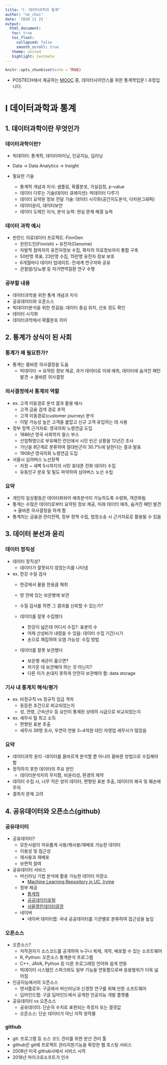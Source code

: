 ```yaml
---
title: "Ⅰ. 데이터과학과 통계"
author: "ne_choi"
date: '2020 11 23 '
output:
  html_document:
   toc: true
   toc_float:
     collapsed: false
     smooth_scroll: true
   theme: united
   highlight: textmate
---
```


```r
knitr::opts_chunk$set(echo = TRUE)
```

* POSTECH에서 제공하는 [MOOC](https://pabi.smartlearn.io/) 중, 데이터사이언스를 위한 통계학입문 Ⅰ 과정입니다.

# Ⅰ 데이터과학과 통계
## 1. 데이터과학이란 무엇인가

### 데이터과학이란?
- 빅데이터: 통계학, 데이터마이닝, 인공지능, 딥러닝  
- Data → Data Analytics → Insight  

- 필요한 기술
  - 통계적 개념과 지식: 샘플링, 확률분포, 가설검정, p-value
  - 데이터 다루는 기술(데이터 큐레이션): 빅데이터 다루기
  - 데이터 요약된 정보 전달 기술: 데이터 시각화(공간지도분석, 다차원그래픽)
  - 데이터윤리, 데이터보안
  - 데이터 도메인 지식, 분석 능력: 현실 문제 해결 능력
  
### 데이터 과학 예시
- 핀란드 의료데이터 프로젝트: FinnGen
  - 핀란드인(Finnish) + 유전자(Genome)
  - 자발적 참여자의 유전자정보 수집, 확자의 의료정보까지 통합 구축
  - 50만명 목표, 23만명 수집, 15만명 유전자 정보 보호
  - 6개월마다 데이터 업데이트: 전세계 연구자와 공유
  - 관절염/당뇨병 등 자가면역질환 연구 수행

### 공부할 내용
- 데이터과학을 위한 통계 개념과 지식
- 공유데이터와 오픈소스
- 빅데이터분석을 위한 첫걸음: 데이터 중심 위치, 산포 정도 확인
- 데이터 시각화
- 데이터과학에서 확률분포 의미

## 2. 통계가 상식이 된 사회
### 통계가 왜 필요한가?
- 통계는 올바른 의사결정을 도움
  - 빅데이터 → 요약된 정보 제공, 과거 데이터로 미래 예측, 데이터에 숨겨진 패턴 발견 → 올바른 의사결정

### 의사결정에서 통계의 역할
- ex. 고객 이동경로 분석 결과 활용 예시
  - 고객 금융 검색 경로 추적
  - 고객 이동경로(customer journey) 분석
  - 이탈 가능성 높은 고객을 붙잡고 신규 고객 유입하는 데 사용
  
- 정부 정책 근거자료: 영국의회 노령연금 도입
  - 1886년 영국 사회학자 찰스 부스
  - 산업혁명으로 부유해진 런던에서 시민 빈곤 상황을 12년간 조사
  - 가난을 8단계로 분류하여 절대빈곤이 30.7%에 달한다는 결과 발표
  - 1908년 영국의회 노령연금 도입

- 서울시 심야버스 노선정책
  - 자정 ~ 새벽 5시까지의 시민 휴대폰 전화 데이터 수집
  - 유동인구 분포 및 밀도 파악하여 심야버스 노선 수립

### 요약
- 개인의 일상활동은 데이터화되어 예측분석이 가능하도록 수량화, 객관화됨
- 통계는 수많은 데이터로부터 요약된 정보 제공, 미래 데이터 예측, 숨겨진 패턴 발견 → 올바른 의사결정을 하게 함
- 통계치는 금융권 관리전략, 정부 정책 수립, 법정소송 시 근거자료로 활용될 수 있음


## 3. 데이터 분선과 윤리
### 데이터 정직성
- 데이터 정직성?
  - 데이터가 잘못되지 않았는지를 나타냄

- ex. 한강 수질 검사
  - 한강에서 물을 한웅큼 채취
  - 방 안에 있는 보온병에 보관
  - 수질 검사를 하면 그 결과를 신뢰할 수 있는가?
  
  - 데이터를 잘못 수집했다
    - 한강이 넓은데 어디서 수집?: 표본의 수
    - 어제 산성비가 내렸을 수 있음: 데이터 수집 기간/시기
    - 손으로 채집하여 오염 가능성: 수집 방법
  
  - 데이터를 잘못 보관했다
    - 보온병 세균이 옮으면?
    - 차가운 데 보관해야 하는 것 아닌지?
    - 다른 이가 손대지 못하게 안전히 보관해야 함: data storage
    
### 기사 내 통계치 해석/평가
- ex. 비정규직 vs 정규직 임금 격차
  - 동등한 조건으로 비교되었는지
  - 성, 연령, 근속년수 등 요인이 통제된 상태의 시급으로 비교되었는지

- ex. 세무사 월 최고 소득
  - 편향된 표본 추출
  - 세무사 39명 조사, 우연히 연봉 3~4억원 대인 자영업 세무사가 많았음

### 요약
- 데이터과학 윤리
  -데이터를 올바르게 분석할 뿐 아니라 올바른 방법으로 수집해야 함
- 정직하지 못한 데이터의 주요 원인
  - 데이터분석자의 무지함, 비윤리성, 환경의 제약
- 데이터 수집 시, 너무 적은 양의 데이터, 편향된 표본 추출, 데이터의 왜곡 및 훼손에 주의
- 결측치 문제 고려


## 4. 공유데이터와 오픈소스(github)
### 공유데이터
- 공유데이터?
  - 모든사람이 자유롭게 사용/재사용/재배포 가능한 데이터
  - 이용성 및 접근성
  - 재사용과 재배포
  - 보편적 참여

- 공유데이터 서비스
  - 머신러닝 기법 분석에 활용 가능한 데이터 저장소
    - [Machine Learning Repository in UC, Irvine](https://archive.ics.uci.edu/ml/index.php)
  - 정부 제공
    - [통계청](kostat.go.kr)
    - [공공데이터포털](www.data.go.kr)
    - [서울열린데이터광장](data.seoul.go.kr)
  - 네이버
    - 네이버 데이터랩: 국내 공공데이터를 기관별로 분류하여 접근성을 높임
  
### 오픈소스
- 오픈소스?
  - 저작권자가 소스코드를 공개하여 누구나 복제, 개작, 배포할 수 있는 소프트웨어
  - R, Python: 오픈소스 통계분석 프로그램
  - C++, JAVA, Python 등 다른 프로그래밍 언어와 쉽게 연동
  - 빅데이터 시스템인 스파크와도 일부 기능을 연동함으로써 응용범위가 더욱 넓어짐

- 인공지능에서의 오픈소스
  - 텐서플로우: 구글에서 머신러닝과 신경망 연구를 위해 만튼 소프트웨어
  - 딥마인드랩: 구글 딥마인드에서 공개한 인공지능 개발 플랫폼

- 공유데이터 vs 오픈소스
  - 공유데이터: 단순히 수치로 표현되는 측정치 또는 결괏값
  - 오픈소스: 단순 데이터가 아닌 지적 창작물

### github
- git: 프로그램 등 소스 코드 관리를 위한 분산 관리 툴
- github은 git에 프로젝트 관리지원기능을 확장한 웹 호스팅 서비스
- 2008년 미국 github사에서 서비스 시작
- 2018년 마이크로소프트가 인수
